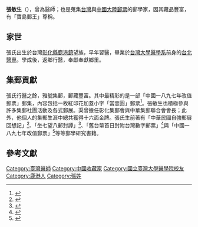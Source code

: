 {{Infobox Writer
|image =
|imagesize = 200px
|birthdate = 1924
|birthplace = {{TWN-JPN}}[[臺中州|臺中州]] [[彰化郡|彰化郡]] [[鹿港街|鹿港街]]
|deathdate = {{death date|2004|6|25}}
|deathplace = {{ROC}}[[鹿港鎮|鹿港鎮]]
|occupation = [[醫師|醫師]]、[[郵學家|郵學家]]
}}

'''張敏生'''（{{bd|1924年||2004年|6月25日}}），曾為醫師；也是蒐集[[台灣|台灣]]與[[中國大陸|中國大陸]][[郵票|郵票]]的郵學家，因其藏品豐富，有「寶島郵王」尊稱。

==家世==
張氏出生於台灣[[彰化縣|彰化縣]][[鹿港鎮|鹿港鎮]]望族，早年習醫，畢業於[[台灣大學|台灣大學]][[醫學系|醫學系]]前身的[[台北醫專|台北醫專]]。學成後，返鄉行醫，奉獻奉獻鄉里。

==集郵貢獻==
張氏行醫之餘，雅號集郵，郵藏豐富。其中最精彩的是一部「中國一八九七年改值郵票」郵集，內容包括一枚紅印花加蓋小字「當壹圓」郵票<ref>{{cite news |language=zh-tw |author=劉曉欣 |title=台灣郵王張敏生辭世 |url=http://www.epochtimes.com/b5/4/6/27/n580315.htm |location=台北 |publisher=自由時報 |date=2004-06-27 |accessdate=2014-09-04 |archive-date=2016-03-04 |archive-url=https://web.archive.org/web/20160304112203/http://www.epochtimes.com/b5/4/6/27/n580315.htm |dead-url=no }}</ref>。張敏生也積極參與許多集郵社團活動及各式郵展。渠曾擔任彰化集郵會與中華集郵聯合會會長；此外，他個人的集郵生涯中總共獲得十六面金牌。張氏生前著有「中華民國自強郵展回想記」<ref>{{cite book |language=zh-tw |title=《中華民國自強郵展回想記：回顧十五年連展》|author=張敏生 |year=1990 |location=鹿港}}</ref>、「坐七望八郵封譚」<ref>{{cite book |language=zh-tw |title=《坐七望八郵封譚》|author=張敏生 |year=2002 |location=鹿港}}</ref>、「舊台幣首日封附台灣數字郵票」<ref>{{cite book |language=zh-tw |title=《舊台幣首日封附台灣數字郵票》|author=張敏生 |year=2000-01-01 |location=鹿港}}</ref>與「中國一八九七年改值郵票」<ref>{{cite book |language=zh-tw |title=《中國一八九七年之改值郵票》|author=張敏生 |year=1996-03-20 |location=鹿港}}</ref>等等郵學研究書籍。

== 參考文獻 ==
{{reflist}}

[[Category:臺灣醫師|Category:臺灣醫師]]
[[Category:中國收藏家|Category:中國收藏家]]
[[Category:國立臺灣大學醫學院校友|Category:國立臺灣大學醫學院校友]]
[[Category:鹿港人|Category:鹿港人]]
[[Category:張姓|Category:張姓]]